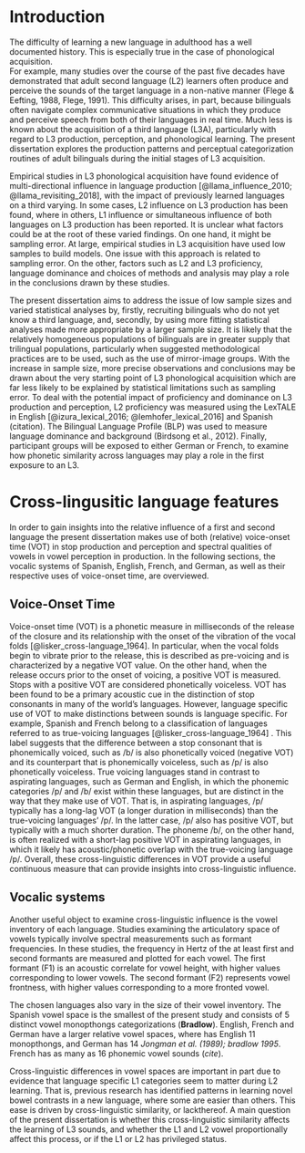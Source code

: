 \chapter{Introduction}

# Introduction

The difficulty of learning a new language in adulthood has a well documented history. 
This is especially true in the case of phonological acquisition.  
For example, many studies over the course of the past five decades have demonstrated that adult second language (L2) learners often produce and perceive the sounds of the target language in a non-native manner (Flege & Eefting, 1988, Flege, 1991). 
This difficulty arises, in part, because bilinguals often navigate complex communicative situations in which they produce and perceive speech from both of their languages in real time. 
Much less is known about the acquisition of a third language (L3A), particularly with regard to L3 production, perception, and phonological learning. 
The present dissertation explores the production patterns and perceptual categorization routines of adult bilinguals during the initial stages of L3 acquisition. 

Empirical studies in L3 phonological acquisition have found evidence of multi-directional influence in language production [@llama_influence_2010; @llama_revisiting_2018], with the impact of previously learned languages on a third varying. 
In some cases, L2 influence on L3 production has been found, where in others, L1 influence or simultaneous influence of both languages on L3 production has been reported. 
It is unclear what factors could be at the root of these varied findings. On one hand, it might be sampling error. 
At large, empirical studies in L3 acquisition have used low samples to build models.
One issue with this approach is related to sampling error. 
On the other, factors such as L2 and L3 proficiency, language dominance and choices of methods and analysis may play a role in the conclusions drawn by these studies.  

The present dissertation aims to address the issue of low sample sizes and varied statistical analyses by, firstly, recruiting bilinguals who do not yet know a third language, and, secondly, by using more fitting statistical analyses made more appropriate by a larger sample size. 
It is likely that the relatively homogeneous populations of bilinguals are in greater supply that trilingual populations, particularly when suggested methodological practices are to be used, such as the use of mirror-image groups. 
With the increase in sample size, more precise observations and conclusions may be drawn about the very starting point of L3 phonological acquisition which are far less likely to be explained by statistical limitations such as sampling error. 
To deal with the potential impact of proficiency and dominance on L3 production and perception, L2 proficiency was measured using the LexTALE in English [@izura_lexical_2016; @lemhofer_lexical_2016] and Spanish (citation). 
The Bilingual Language Profile (BLP) was used to measure language dominance and background (Birdsong et al., 2012).
Finally, participant groups will be exposed to either German or French, to examine how phonetic similarity across languages may play a role in the first exposure to an L3.

# Cross-lingusitic language features 

In order to gain insights into the relative influence of a first and second language the present dissertation makes use of both (relative) voice-onset time (VOT) in stop production and perception and spectral qualities of vowels in vowel perception in production. 
In the following sections, the vocalic systems of Spanish, English, French, and German, as well as their respective uses of voice-onset time, are overviewed. 


## Voice-Onset Time

Voice-onset time (VOT) is a phonetic measure in milliseconds of the release of the closure and its relationship with the onset of the vibration of the vocal folds [@lisker_cross-language_1964]. 
In particular, when the vocal folds begin to vibrate prior to the release, this is described as pre-voicing and is characterized by a negative VOT value. 
On the other hand, when the release occurs prior to the onset of voicing, a positive VOT is measured.
Stops with a positive VOT are considered phonetically voiceless. 
VOT has been found to be a primary acoustic cue in the distinction of stop consonants in many of the world's languages. 
However, language specific use of VOT to make distinctions between sounds is language specific. 
For example, Spanish and French belong to a classification of languages referred to as true-voicing languages [@lisker_cross-language_1964] .
This label suggests that the difference between a stop consonant that is phonemically voiced, such as /b/ is also phonetically voiced (negative VOT) and its counterpart that is phonemically voiceless, such as /p/ is also phonetically voiceless. 
True voicing languages stand in contrast to aspirating languages, such as German and English, in which the phonemic categories /p/ and /b/ exist within these languages, but are distinct in the way that they make use of VOT.
That is, in aspirating languages, /p/ typically has a long-lag VOT (a longer duration in milliseconds) than the true-voicing languages' /p/.
In the latter case, /p/ also has positive VOT, but typically with a much shorter duration.
The phoneme /b/, on the other hand, is often realized with a short-lag positive VOT in aspirating languages, in which it likely has acoustic/phonetic overlap with the true-voicing language /p/.
Overall, these cross-linguistic differences in VOT provide a useful continuous measure that can provide insights into cross-linguistic influence. 

## Vocalic systems

Another useful object to examine cross-linguistic influence is the vowel inventory of each language. 
Studies examining the articulatory space of vowels typically involve spectral measurements such as formant frequencies. 
In these studies, the frequency in Hertz of the at least first and second formants are measured and plotted for each vowel. 
The first formant (F1) is an acoustic correlate for vowel height, with higher values corresponding to lower vowels.
The second formant (F2) represents vowel frontness, with higher values corresponding to a more fronted vowel. 

The chosen languages also vary in the size of their vowel inventory.
The Spanish vowel space is the smallest of the present study and consists of 5 distinct vowel monopthongs categorizations (**Bradlow**). 
English, French and German have a larger relative vowel spaces, where has English 11 monopthongs, and German has 14 *Jongman et al. (1989); bradlow 1995*.
French has as many as 16 phonemic vowel sounds (*cite*).

Cross-linguistic differences in vowel spaces are important in part due to evidence that language specific L1 categories seem to matter during L2 learning. 
That is, previous research has identified patterns in learning novel bowel contrasts in a new language, where some are easier than others.
This ease is driven by cross-linguistic similarity, or lackthereof. 
A main question of the present dissertation is whether this cross-linguistic similarity affects the learning of L3 sounds, and whether the L1 and L2 vowel proportionally affect this process, or if the L1 or L2 has privileged status.

